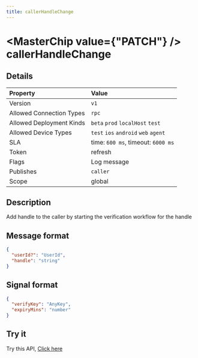 ```yaml
---
title: callerHandleChange
---
```



# <MasterChip value={"PATCH"} /> callerHandleChange

## Details

| Property | Value | 
| :--- | :--- | 
| Version | `v1` |
| Allowed Connection Types | `rpc`  |
| Allowed Deployment Kinds | `beta` `prod` `localHost` `test`  |
| Allowed Device Types | `test` `ios` `android` `web` `agent`  |
| SLA | time: `600 ms`, timeout: `6000 ms` |
| Token | refresh |
| Flags | Log message |
| Publishes | `caller`  |
| Scope | global |


## Description

Add handle to the caller by starting the verification workflow for the handle

## Message format

```json copy
{
  "userId?": "UserId",
  "handle": "string"
}
```

## Signal format

```json copy
{
  "verifyKey": "AnyKey",
  "expiryMins": "number"
}
```

## Try it

Try this API, [Click here](https://web.neome.ai/api?path=home_drawer_callerHandleChange)


